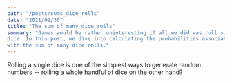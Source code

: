 ```yaml
---
path: "/posts/sums_dice_rolls"
date: "2021/02/30"
title: "The sum of many dice rolls"
summary: "Games would be rather uninteresting if all we did was roll single
dice. In this post, we dive into calculating the probabilities associated
with the sum of many dice rolls."
---
```



Rolling a single dice is one of the simplest ways to generate random numbers --
rolling a whole handful of dice on the other hand? 
